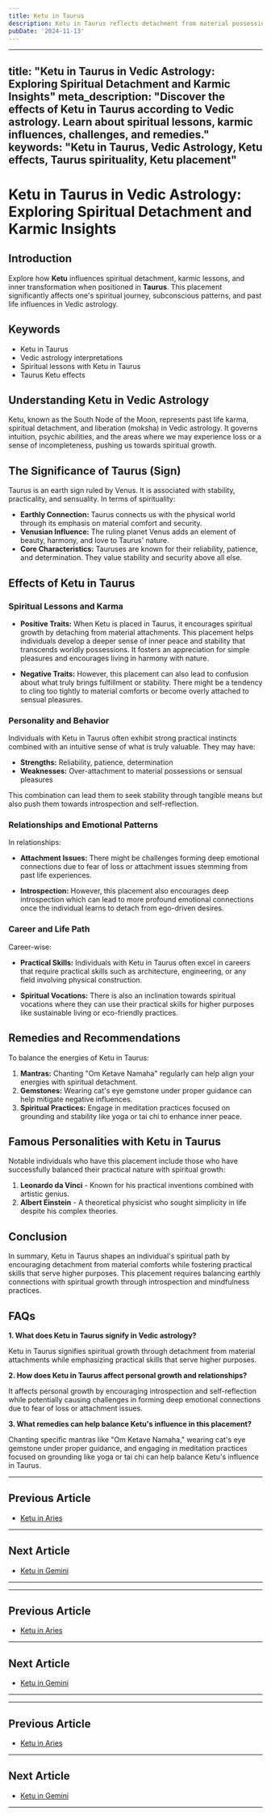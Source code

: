 ```yaml
---
title: Ketu in Taurus
description: Ketu in Taurus reflects detachment from material possessions. Individuals may find that despite efforts, material gains feel unfulfilling, pushing them towards spiritual values over materialism.
pubDate: '2024-11-13'
---
```


---
title: "Ketu in Taurus in Vedic Astrology: Exploring Spiritual Detachment and Karmic Insights"
meta_description: "Discover the effects of Ketu in Taurus according to Vedic astrology. Learn about spiritual lessons, karmic influences, challenges, and remedies."
keywords: "Ketu in Taurus, Vedic Astrology, Ketu effects, Taurus spirituality, Ketu placement"
---

# Ketu in Taurus in Vedic Astrology: Exploring Spiritual Detachment and Karmic Insights

## Introduction

Explore how **Ketu** influences spiritual detachment, karmic lessons, and inner transformation when positioned in **Taurus**. This placement significantly affects one's spiritual journey, subconscious patterns, and past life influences in Vedic astrology.

## Keywords

- Ketu in Taurus
- Vedic astrology interpretations
- Spiritual lessons with Ketu in Taurus
- Taurus Ketu effects

## Understanding Ketu in Vedic Astrology

Ketu, known as the South Node of the Moon, represents past life karma, spiritual detachment, and liberation (moksha) in Vedic astrology. It governs intuition, psychic abilities, and the areas where we may experience loss or a sense of incompleteness, pushing us towards spiritual growth.

## The Significance of Taurus (Sign)

Taurus is an earth sign ruled by Venus. It is associated with stability, practicality, and sensuality. In terms of spirituality:

- **Earthly Connection:** Taurus connects us with the physical world through its emphasis on material comfort and security.
- **Venusian Influence:** The ruling planet Venus adds an element of beauty, harmony, and love to Taurus' nature.
- **Core Characteristics:** Tauruses are known for their reliability, patience, and determination. They value stability and security above all else.

## Effects of Ketu in Taurus

### Spiritual Lessons and Karma

- **Positive Traits:** When Ketu is placed in Taurus, it encourages spiritual growth by detaching from material attachments. This placement helps individuals develop a deeper sense of inner peace and stability that transcends worldly possessions. It fosters an appreciation for simple pleasures and encourages living in harmony with nature.
  
- **Negative Traits:** However, this placement can also lead to confusion about what truly brings fulfillment or stability. There might be a tendency to cling too tightly to material comforts or become overly attached to sensual pleasures.

### Personality and Behavior

Individuals with Ketu in Taurus often exhibit strong practical instincts combined with an intuitive sense of what is truly valuable. They may have:

- **Strengths:** Reliability, patience, determination
- **Weaknesses:** Over-attachment to material possessions or sensual pleasures

This combination can lead them to seek stability through tangible means but also push them towards introspection and self-reflection.

### Relationships and Emotional Patterns

In relationships:

- **Attachment Issues:** There might be challenges forming deep emotional connections due to fear of loss or attachment issues stemming from past life experiences.
  
- **Introspection:** However, this placement also encourages deep introspection which can lead to more profound emotional connections once the individual learns to detach from ego-driven desires.

### Career and Life Path

Career-wise:

- **Practical Skills:** Individuals with Ketu in Taurus often excel in careers that require practical skills such as architecture, engineering, or any field involving physical construction.
  
- **Spiritual Vocations:** There is also an inclination towards spiritual vocations where they can use their practical skills for higher purposes like sustainable living or eco-friendly practices.

## Remedies and Recommendations

To balance the energies of Ketu in Taurus:

1. **Mantras:** Chanting "Om Ketave Namaha" regularly can help align your energies with spiritual detachment.
2. **Gemstones:** Wearing cat's eye gemstone under proper guidance can help mitigate negative influences.
3. **Spiritual Practices:** Engage in meditation practices focused on grounding and stability like yoga or tai chi to enhance inner peace.

## Famous Personalities with Ketu in Taurus

Notable individuals who have this placement include those who have successfully balanced their practical nature with spiritual growth:

1. **Leonardo da Vinci** - Known for his practical inventions combined with artistic genius.
2. **Albert Einstein** - A theoretical physicist who sought simplicity in life despite his complex theories.

## Conclusion

In summary, Ketu in Taurus shapes an individual's spiritual path by encouraging detachment from material comforts while fostering practical skills that serve higher purposes. This placement requires balancing earthly connections with spiritual growth through introspection and mindfulness practices.

## FAQs

**1. What does Ketu in Taurus signify in Vedic astrology?**

Ketu in Taurus signifies spiritual growth through detachment from material attachments while emphasizing practical skills that serve higher purposes.

**2. How does Ketu in Taurus affect personal growth and relationships?**

It affects personal growth by encouraging introspection and self-reflection while potentially causing challenges in forming deep emotional connections due to fear of loss or attachment issues.

**3. What remedies can help balance Ketu's influence in this placement?**

Chanting specific mantras like "Om Ketave Namaha," wearing cat's eye gemstone under proper guidance, and engaging in meditation practices focused on grounding like yoga or tai chi can help balance Ketu's influence in Taurus.

---

## Previous Article
- [Ketu in Aries](/blogs-md/0809_Ketu_in_Rashi/080901_Ketu_in_Aries.mdx)

---

## Next Article
- [Ketu in Gemini](/blogs-md/0809_Ketu_in_Rashi/080903_Ketu_in_Gemini.mdx)

---
---

## Previous Article
- [Ketu in Aries](080901_Ketu_in_Aries.mdx)

---

## Next Article
- [Ketu in Gemini](080903_Ketu_in_Gemini.mdx)

---
---

## Previous Article
- [Ketu in Aries](080901_Ketu_in_Aries.mdx)

---

## Next Article
- [Ketu in Gemini](080903_Ketu_in_Gemini.mdx)

---

